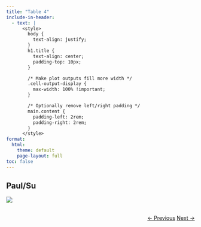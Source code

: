 ```yaml
---
title: "Table 4"
include-in-header: 
  - text: |
      <style>
        body {
          text-align: justify;
        }
        h1.title {
          text-align: center;
          padding-top: 10px;
        }

        /* Make plot outputs fill more width */
        .cell-output-display {
          max-width: 100% !important;
        }

        /* Optionally remove left/right padding */
        main.content {
          padding-left: 2rem;
          padding-right: 2rem;
        }
      </style>
format:
  html:
    theme: default
    page-layout: full
toc: false
---
```



## Paul/Su

![](../../img/table_4.jpg)

<div style="text-align: right; margin-top: 2rem;">
  <a href="../Figure_2b/" class="btn btn-primary">← Previous</a>
  <a href="../Discussion/" class="btn btn-primary">Next →</a>
</div>